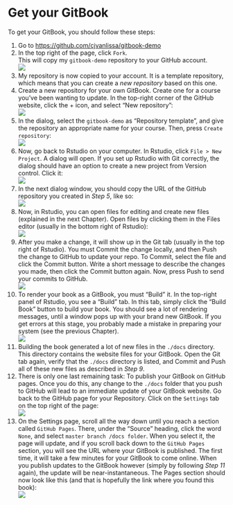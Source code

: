 # Get your GitBook

To get your GitBook, you should follow these steps:

1. Go to <https://github.com/cjvanlissa/gitbook-demo>
2. In the top right of the page, click `Fork`.  
    This will copy my `gitbook-demo` repository to your GitHub account.  
    ![](./img/settings.png)
3. My repository is now copied to your account. It is a template repository, which means that you can create a *new repository* based on this one.
4. Create a new repository for your own GitBook. Create one for a course you've been wanting to update. In the top-right corner of the GitHub website, click the + icon, and select "New repository":  
    ![](./img/new_repo.png)
5. In the dialog, select the `gitbook-demo` as "Repository template", and give the repository an appropriate name for your course. Then, press `Create repository`:  
    ![](./img/from_template.png)
6. Now, go back to Rstudio on your computer. In Rstudio, click `File > New Project`. A dialog will open. If you set up Rstudio with Git correctly, the dialog should have an option to create a new project from Version control. Click it:  
    ![](./img/new_project.png)
7. In the next dialog window, you should copy the URL of the GitHub repository you created in *Step 5*, like so:  
    ![](./img/new_git_project.png)
8. Now, in Rstudio, you can open files for editing and create new files (explained in the next Chapter). Open files by clicking them in the Files editor (usually in the bottom right of Rstudio):  
    ![](./img/files_editor.png)
9. After you make a change, it will show up in the Git tab (usually in the top right of Rstudio). You must Commit the change locally, and then Push the change to GitHub to update your repo. To Commit, select the file and click the Commit button. Write a short message to describe the changes you made, then click the Commit button again. Now, press Push to send your commits to GitHub.  
    ![](./img/commit_push.png)
10. To render your book as a GitBook, you must "Build" it. In the top-right panel of Rstudio, you see a "Build" tab. In this tab, simply click the "Build Book" button to build your book. You should see a lot of rendering messages, until a window pops up with your brand new GitBook. If you get errors at this stage, you probably made a mistake in preparing your system (see the previous Chapter).  
    ![](./img/build_book.png)
11. Building the book generated a lot of new files in the `./docs` directory. This directory contains the website files for your GitBook. Open the Git tab again, verify that the `./docs` directory is listed, and Commit and Push all of these new files as described in *Step 9*.
12. There is only one last remaining task: To publish your GitBook on GitHub pages. Once you do this, any change to the `./docs` folder that you push to GitHub will lead to an immediate update of your GitBook website. Go back to the GitHub page for your Repository. Click on the `Settings` tab on the top right of the page:  
    ![](./img/settings.png)
13. On the Settings page, scroll all the way down until you reach a section called `GitHub Pages`. There, under the "Source" heading, click the word `None`, and select `master branch /docs folder`. When you select it, the page will update, and if you scroll back down to the `GitHub Pages` section, you will see the URL where your GitBook is published. The first time, it will take a few minutes for your GitBook to come online. When you publish updates to the GitBook however (simply by following *Step 11* again), the update will be near-instantaneous. The Pages section should now look like this (and that is hopefully the link where you found this book):  
    ![](./img/pages_published.png)

